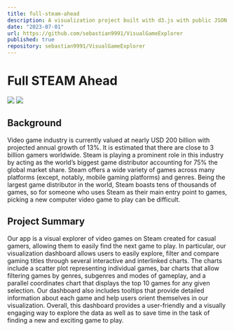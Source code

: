 ```yaml
---
title: full-steam-ahead
description: A visualization project built with d3.js with public JSON data from STEAM; creating a UI for choosing your next video game! 
date: "2023-07-01"
url: https://github.com/sebastian9991/VisualGameExplorer
published: true
repository: sebastian9991/VisualGameExplorer
---
```

# Full STEAM Ahead


![](https://github.com/sebastian9991/VisualGameExplorer/blob/main/thumbnail.png)
[![](https://github.com/sebastian9991/VisualGameExplorer/blob/main/thumbnail.png)]()
## Background
Video game industry is currently valued at nearly USD 200 billion with projected annual growth of 13%. It is estimated that there are close to 3 billion gamers worldwide. Steam is playing a prominent role in this industry by acting as the world’s biggest game distributor accounting for 75% the global market share. Steam offers a wide variety of games across many platforms (except, notably, mobile gaming platforms) and genres. Being the largest game distributor in the world, Steam boasts tens of thousands of games, so for someone who uses Steam as their main entry point to games, picking a new computer video game to play can be difficult.

## Project Summary
Our app is a visual explorer of video games on Steam created for casual gamers, allowing them to easily find the next game to play. In particular, our visualization dashboard allows users to easily explore, filter and compare gaming titles through several interactive and interlinked charts. The charts include a scatter plot representing individual games, bar charts that allow filtering games by genres, subgenres and modes of gameplay, and a parallel coordinates chart that displays the top 10 games for any given selection. Our dashboard also includes tooltips that provide detailed information about each game and help users orient themselves in our visualization. Overall, this dashboard provides a user-friendly and a visually engaging way to explore the data as well as to save time in the task of finding a new and exciting game to play. 

